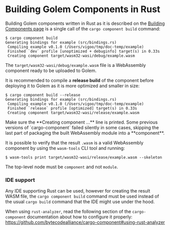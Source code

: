 
# Building Golem Components in Rust

Building Golem components written in Rust as it is described on the [Building Components page](pages/rust-language-guide/building-components) is a single call of the `cargo component build` command:

```shell
$ cargo component build
Generating bindings for example (src/bindings.rs)
 Compiling example v0.1.0 (/Users/vigoo/tmp/doc-temp/example)
 Finished `dev` profile [unoptimized + debuginfo] target(s) in 0.33s
 Creating component target/wasm32-wasi/debug/example.wasm
```

The `target/wasm32-wasi/debug/example.wasm` file is a WebAssembly component ready to be uploaded to Golem.

It is recommended to compile a **release build** of the component before deploying it to Golem as it is more optimized and smaller in size:

```shell
$ cargo component build --release
Generating bindings for example (src/bindings.rs)
 Compiling example v0.1.0 (/Users/vigoo/tmp/doc-temp/example)
 Finished `release` profile [optimized] target(s) in 0.33s
 Creating component target/wasm32-wasi/release/example.wasm
```

<Callout type="warning">
Make sure the **Creating component ...** line is printed. Some previous versions of `cargo-component` failed silently in some cases, skipping the last part of packaging the built WebAssembly module into a **component**.

It is possible to verify that the result `.wasm` is a valid WebAssembly component by using the `wasm-tools` CLI tool and running:

```shell
$ wasm-tools print target/wasm32-wasi/release/example.wasm --skeleton
```

The top-level node must be `component` and not `module`.

</Callout>

### IDE support

Any IDE supporting Rust can be used, however for creating the result WASM file, the `cargo component build` command must be used instead of the usual `cargo build` command that the IDE might use under the hood.

When using `rust-analyzer`, read the following section of the `cargo-component` documentation about how to configure it properly: https://github.com/bytecodealliance/cargo-component#using-rust-analyzer
